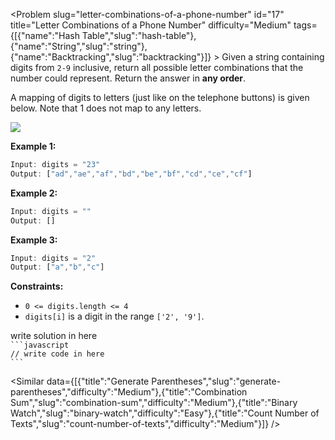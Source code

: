 
<Problem slug="letter-combinations-of-a-phone-number" id="17" title="Letter Combinations of a Phone Number" difficulty="Medium" tags={[{"name":"Hash Table","slug":"hash-table"},{"name":"String","slug":"string"},{"name":"Backtracking","slug":"backtracking"}]} >
    Given a string containing digits from `2-9` inclusive, return all possible letter combinations that the number could represent. Return the answer in **any order**.

A mapping of digits to letters (just like on the telephone buttons) is given below. Note that 1 does not map to any letters.

![](https://assets.leetcode.com/uploads/2022/03/15/1200px-telephone-keypad2svg.png)

**Example 1:**

```javascript 
Input: digits = "23"
Output: ["ad","ae","af","bd","be","bf","cd","ce","cf"]
```

**Example 2:**

```javascript 
Input: digits = ""
Output: []
```

**Example 3:**

```javascript 
Input: digits = "2"
Output: ["a","b","c"]
```

**Constraints:**

*   `0 <= digits.length <= 4`
*   `digits[i]` is a digit in the range `['2', '9']`.
</Problem >

<Solution>
write solution in here
</Solution>

<Code>
```javascript
// write code in here
```
</Code>

<Similar data={[{"title":"Generate Parentheses","slug":"generate-parentheses","difficulty":"Medium"},{"title":"Combination Sum","slug":"combination-sum","difficulty":"Medium"},{"title":"Binary Watch","slug":"binary-watch","difficulty":"Easy"},{"title":"Count Number of Texts","slug":"count-number-of-texts","difficulty":"Medium"}]} />
